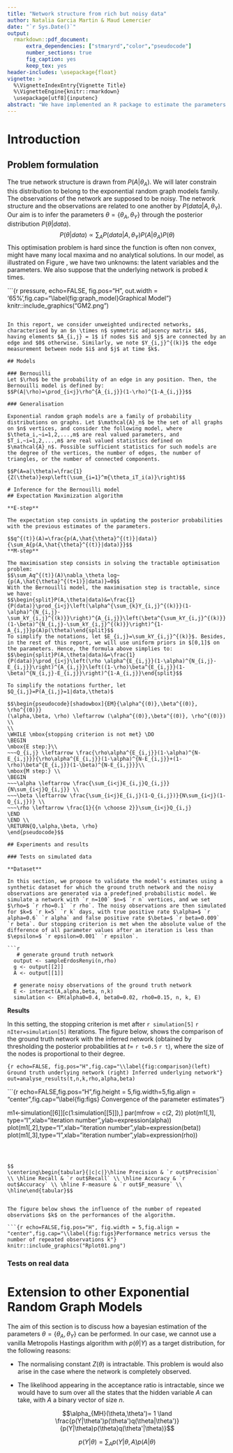 ```yaml
---
title: "Network structure from rich but noisy data"
author: Natalia Garcia Martin & Maud Lemercier
date: "`r Sys.Date()`"
output: 
  rmarkdown::pdf_document:
      extra_dependencies: ["stmaryrd","color","pseudocode"]
      number_sections: true
      fig_caption: yes
      keep_tex: yes
header-includes: \usepackage{float}
vignette: >
  %\VignetteIndexEntry{Vignette Title}
  %\VignetteEngine{knitr::rmarkdown}
  \usepackage[utf8]{inputenc}
abstract: "We have implemented an R package to estimate the parameters of exponential random graph models (ERG models), in the case where the data consists of noisy observations of the underlying hidden structure. The first part of this report focusses on the Bernouilli (or Erdos Renyi) model, performing inference via the Expectation Maximization algorithm, while the second part explores other ERG models, for which Bayesian parameter estimation is more challenging."  
---
```

# Introduction
## Problem formulation
The true network structure is drawn from $P(A|\theta_A)$. We will later constrain this distribution to belong to the exponential random graph models family. The observations of the network are supposed to be noisy. The network structure and the observations are related to one another by $P(data|A,\theta_Y)$. Our aim is to infer the parameters $\theta=\{\theta_A,\theta_Y\}$ through the posterior distribution $P(\theta|data)$. $$P(\theta|data)\propto \sum_AP(data|A,\theta_Y)P(A|\theta_A)P(\theta)$$ This optimisation problem is hard since the function is often non convex, might have many local maxima and no analytical solutions. In our model, as illustrated on Figure \ref{fig:graph_model}, we have two unknowns: the latent variables and the parameters. We also suppose that the underlying network is probed $k$ times.  

```{r pressure, echo=FALSE, fig.pos="H", out.width = '65%',fig.cap="\\label{fig:graph_model}Graphical Model"}
knitr::include_graphics("GM2.png")

```

In this report, we consider unweighted undirected networks, characterised by an $n \times n$ symmetric adjacency matrix $A$, having elements $A_{i,j} = 1$ if nodes $i$ and $j$ are connected by an edge and $0$ otherwise. Similarly, we note $Y_{i,j}^{(k)}$ the edge measurement between node $i$ and $j$ at time $k$.

## Models

### Bernouilli
Let $\rho$ be the probability of an edge in any position. Then, the Bernouilli model is defined by:
$$P(A|\rho)=\prod_{i<j}\rho^{A_{i,j}}(1-\rho)^{1-A_{i,j}}$$

### Generalisation 

Exponential random graph models are a family of probability distributions on graphs. Let $\mathcal{A}_n$ be the set of all graphs on $n$ vertices, and consider the following model, where $\theta_i,~i=1,2,...,m$ are real valued parameters, and $T_i,~i=1,2,...,m$ are real valued statistics defined on $\mathcal{A}_n$. Possible sufficient statistics for such models are the degree of the vertices, the number of edges, the number of triangles, or the number of connected components.

$$P(A=a|\theta)=\frac{1}{Z(\theta)}exp\left(\sum_{i=1}^m{\theta_iT_i(a)}\right)$$

# Inference for the Bernouilli model
## Expectation Maximization algorithm

**E-step**

The expectation step consists in updating the posterior probabilities with the previous estimates of the parameters. 

$$q^{(t)}(A)=\frac{p(A,\hat{\theta}^{(t)}|data)}{\sum_A{p(A,\hat{\theta}^{(t)}|data)}}$$
**M-step**

The maximisation step consists in solving the tractable optimisation problem: 
$$\sum_Aq^{(t)}(A)\nabla_\theta log~{p(A,\hat{\theta}^{(t+1)}|data)}=0$$
With the Bernouilli model, the maximisation step is tractable, since we have: 
$$\begin{split}P(A,\theta|data)&=\frac{1}{P(data)}\prod_{i<j}\left(\alpha^{\sum_{k}Y_{i,j}^{(k)}}(1-\alpha)^{N_{i,j}-\sum_kY_{i,j}^{(k)}}\right)^{A_{i,j}}\left(\beta^{\sum_kY_{i,j}^{(k)}}(1-\beta)^{N_{i,j}-\sum_kY_{i,j}^{(k)}}\right)^{1-A_{i,j}}p(A)p(\theta)\end{split}$$
To simplify the notations, let $E_{i,j}=\sum_kY_{i,j}^{(k)}$. Besides, in the rest of this report, we will use uniform priors in $[0,1]$ on the parameters. Hence, the formula above simplies to:
$$\begin{split}P(A,\theta|data)&=\frac{1}{P(data)}\prod_{i<j}\left(\rho \alpha^{E_{i,j}}(1-\alpha)^{N_{i,j}-E_{i,j}}\right)^{A_{i,j}}\left((1-\rho)\beta^{E_{i,j}}(1-\beta)^{N_{i,j}-E_{i,j}}\right)^{1-A_{i,j}}\end{split}$$

To simplify the notations further, let $Q_{i,j}=P(A_{i,j}=1|data,\theta)$

$$\begin{pseudocode}[shadowbox]{EM}{\alpha^{(0)},\beta^{(0)}, \rho^{(0)}}
(\alpha,\beta, \rho) \leftarrow (\alpha^{(0)},\beta^{(0)}, \rho^{(0)}) \\
\\ 
\WHILE \mbox{stopping criterion is not met} \DO 
\BEGIN
\mbox{E step:}\\ 
~~~Q_{i,j} \leftarrow \frac{\rho\alpha^{E_{i,j}}(1-\alpha)^{N-E_{i,j}}}{\rho\alpha^{E_{i,j}}(1-\alpha)^{N-E_{i,j}}+(1-\rho)\beta^{E_{i,j}}(1-\beta)^{N-E_{i,j}}}\\
\mbox{M step:} \\
\BEGIN
~~~\alpha \leftarrow \frac{\sum_{i<j}E_{i,j}Q_{i,j}}{N\sum_{i<j}Q_{i,j}} \\
~~~\beta \leftarrow \frac{\sum_{i<j}E_{i,j}(1-Q_{i,j})}{N\sum_{i<j}(1-Q_{i,j})} \\
~~~\rho \leftarrow \frac{1}{{n \choose 2}}\sum_{i<j}Q_{i,j}
\END
\END \\ 
\RETURN{Q,\alpha,\beta, \rho}
\end{pseudocode}$$

## Experiments and results

### Tests on simulated data

**Dataset**

In this section, we propose to validate the model’s estimates using a synthetic dataset for which the ground truth network and the noisy observations are generated via a predefined probabilistic model. We simulate a network with `r n=100` $n=$ `r n` vertices, and we set $\rho=$ `r rho=0.1` `r rho`. The noisy observations are then simulated for $k=$ `r k=5` `r k` days, with true positive rate $\alpha=$ `r alpha=0.6` `r alpha` and false positive rate $\beta=$ `r beta=0.009` `r beta`. Our stopping criterion is met when the absolute value of the difference of all parameter values after an iteration is less than $\epsilon=$ `r epsilon=0.001` `r epsilon`. 

```r
   # generate ground truth network
  output <- sampleErdosRenyi(n,rho)
  g <- output[[2]]
  A <- output[[1]]

  # generate noisy observations of the ground truth network
  E <- interact(A,alpha,beta, n,k)
  simulation <- EM(alpha0=0.4, beta0=0.02, rho0=0.15, n, k, E)
```

**Results**

In this setting, the stopping criterion is met after `r simulation[5]` `r nIter=simulation[5]` iterations. The figure below, shows the comparison of the ground truth network with the inferred network (obtained by thresholding the posterior probabilities at $t=$ `r t=0.5` `r t`), where the size of the nodes is proportional to their degree.

\newpage

```{r echo=FALSE, fig.pos="H",fig.cap="\\label{fig:comparison}(left) Ground truth underlying network (right) Inferred underlying network"}
  out=analyse_results(t,n,k,rho,alpha,beta)
```


```{r echo=FALSE,fig.pos="H",fig.height = 5,fig.width=5,fig.align = "center",fig.cap="\\label{fig:figs} Convergence of the parameter estimates"}

m1<-simulation[[6]][c(1:simulation[[5]]),]
par(mfrow = c(2, 2))
plot(m1[,1], type="l",xlab="iteration number",ylab=expression(alpha))
plot(m1[,2],type="l",xlab="iteration number",ylab=expression(beta))
plot(m1[,3],type="l",xlab="iteration number",ylab=expression(rho))
```



$$
\centering\begin{tabular}{|c|c|}\hline Precision & `r out$Precision` \\ \hline Recall & `r out$Recall` \\ \hline Accuracy & `r out$Accuracy` \\ \hline F-measure & `r out$F_measure` \\ \hline\end{tabular}$$


The figure below shows the influence of the number of repeated observations $k$ on the performances of the algorithm. 

```{r echo=FALSE,fig.pos="H", fig.width = 5,fig.align = "center",fig.cap="\\label{fig:figs}Performance metrics versus the number of repeated observations k"}
knitr::include_graphics("Rplot01.png")
```


### Tests on real data

# Extension to other Exponential Random Graph Models

The aim of this section is to discuss how a bayesian estimation of the parameters $\theta=\{\theta_A, \theta_Y\}$ can be performed. In our case, we cannot use a vanilla Metropolis Hastings algorithm with $p(\theta|Y)$ as a target distribution, for the following reasons:

* The normalising constant $Z(\theta)$ is intractable. This problem is would also arise in the case where the network is completely observed. 

* The likelihood appearing in the acceptance ratio is intractable, since we would have to sum over all the states that the hidden variable $A$ can take, with $A$ a binary vector of size $n$.


$$\alpha_{MH}(\theta,\theta')= 1 \land \frac{p(Y|\theta')p(\theta')q(\theta|\theta')}{p(Y|\theta)p(\theta)q(\theta'|\theta)}$$

$$p(Y|\theta)=\sum_Ap(Y|\theta,A)p(A|\theta) $$



